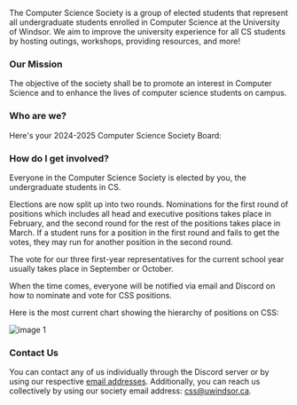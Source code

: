 The Computer Science Society is a group of elected students that represent all undergraduate students enrolled in Computer Science at the University of Windsor. We aim to improve the university experience for all CS students by hosting outings, workshops, providing resources, and more!

### Our Mission

The objective of the society shall be to promote an interest in Computer Science and to enhance the lives of computer science students on campus.

### Who are we?

Here's your 2024-2025 Computer Science Society Board:

<members><members/>

### How do I get involved?

Everyone in the Computer Science Society is elected by you, the undergraduate students in CS.

Elections are now split up into two rounds. Nominations for the first round of positions which includes all head and executive positions takes place in February, and the second round for the rest of the positions takes place in March. If a student runs for a position in the first round and fails to get the votes, they may run for another position in the second round.

The vote for our three first-year representatives for the current school year usually takes place in September or October.

When the time comes, everyone will be notified via email and Discord on how to nominate and vote for CSS positions.

Here is the most current chart showing the hierarchy of positions on CSS:

![image 1](https://uwindsorcss.github.io/files/dir/images/W22_CSS_Hierarchy.svg)

### Contact Us

You can contact any of us individually through the Discord server or by using our respective [email addresses](https://uwindsorcss.github.io/wiki/css/board). Additionally, you can reach us collectively by using our society email address: css@uwindsor.ca.
